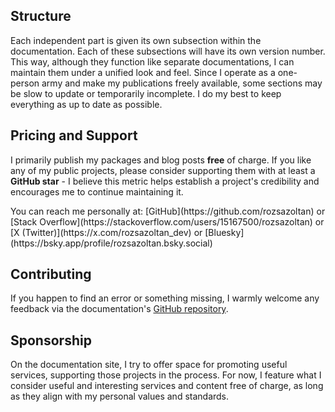 

## Structure

Each independent part is given its own subsection within the documentation. Each of these subsections will have its own version number. This way, although they function like separate documentations, I can maintain them under a unified look and feel. Since I operate as a one-person army and make my publications freely available, some sections may be slow to update or temporarily incomplete. I do my best to keep everything as up to date as possible.

## Pricing and Support

I primarily publish my packages and blog posts **free** of charge. If you like any of my public projects, please consider supporting them with at least a **GitHub star** - I believe this metric helps establish a project's credibility and encourages me to continue maintaining it.

<TipHighlight>
  You can reach me personally at: [GitHub](https://github.com/rozsazoltan) or [Stack Overflow](https://stackoverflow.com/users/15167500/rozsazoltan) or [X (Twitter)](https://x.com/rozsazoltan_dev) or [Bluesky](https://bsky.app/profile/rozsazoltan.bsky.social)
</TipHighlight>

## Contributing

If you happen to find an error or something missing, I warmly welcome any feedback via the documentation's [GitHub repository](https://github.com/rozsazoltan/rozsazoltan.vercel.app).

## Sponsorship

On the documentation site, I try to offer space for promoting useful services, supporting those projects in the process. For now, I feature what I consider useful and interesting services and content free of charge, as long as they align with my personal values and standards.